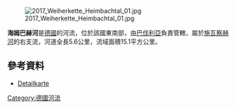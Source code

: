 {{Coord|49.016148|N|11.363146|E|display=title}}
[[Image:2017_Weiherkette_Heimbachtal_01.jpg|right]]

'''海姆巴赫河'''是[[德國|德國]]的河流，位於該國東南部，由[[巴伐利亞|巴伐利亞]]負責管轄，屬於[[施瓦察赫河_(阿爾特米爾河)|施瓦察赫河]]的右支流，河道全長5.6公里，流域面積15.1平方公里。

==參考資料==
* [https://v.bayern.de/JBY4g Detailkarte]

{{Germany-geo-stub}}
[[Category:德國河流|Category:德國河流]]